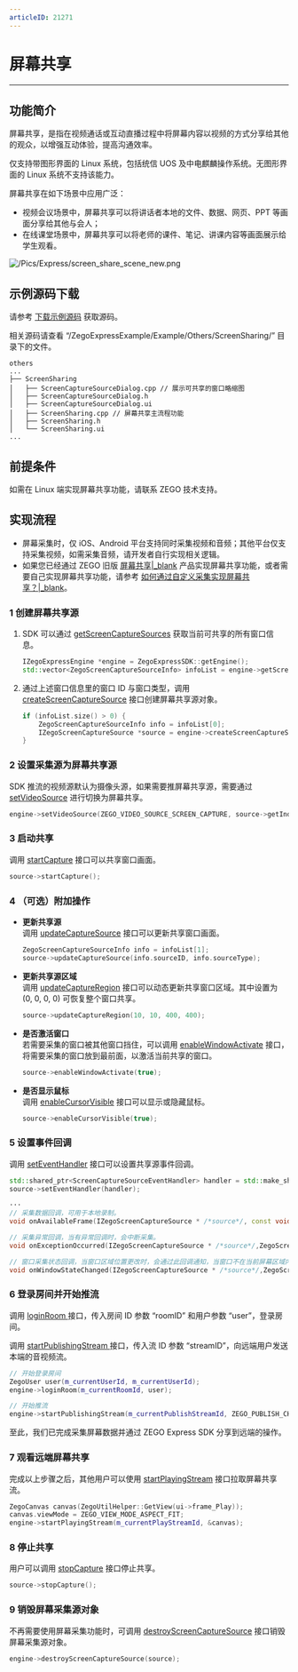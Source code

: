 ```yaml
---
articleID: 21271
---
```

# 屏幕共享

- - -
  
## 功能简介

屏幕共享，是指在视频通话或互动直播过程中将屏幕内容以视频的方式分享给其他的观众，以增强互动体验，提高沟通效率。

<div class="mk-warning">

仅支持带图形界面的 Linux 系统，包括统信 UOS 及中电麒麟操作系统。无图形界面的 Linux 系统不支持该能力。
</div>


屏幕共享在如下场景中应用广泛：

- 视频会议场景中，屏幕共享可以将讲话者本地的文件、数据、网页、PPT 等画面分享给其他与会人；
- 在线课堂场景中，屏幕共享可以将老师的课件、笔记、讲课内容等画面展示给学生观看。

![/Pics/Express/screen_share_scene_new.png](http://doc.oa.zego.im/Pics/Express/screen_share_scene_new.png)

## 示例源码下载

请参考 [下载示例源码](!DownloadDemo/DownloadDemo) 获取源码。

相关源码请查看 “/ZegoExpressExample/Example/Others/ScreenSharing/” 目录下的文件。

```
others
...
├── ScreenSharing
│   ├── ScreenCaptureSourceDialog.cpp // 展示可共享的窗口略缩图
│   ├── ScreenCaptureSourceDialog.h
│   ├── ScreenCaptureSourceDialog.ui
│   ├── ScreenSharing.cpp // 屏幕共享主流程功能
│   ├── ScreenSharing.h
│   └── ScreenSharing.ui
...
```

## 前提条件

如需在 Linux 端实现屏幕共享功能，请联系 ZEGO 技术支持。


## 实现流程

<div class="mk-warning">

- 屏幕采集时，仅 iOS、Android 平台支持同时采集视频和音频；其他平台仅支持采集视频，如需采集音频，请开发者自行实现相关逻辑。
- 如果您已经通过 ZEGO 旧版 [屏幕共享\|_blank](!ScreenCaptureSDK-DownloadSDK/DownloadSDK) 产品实现屏幕共享功能，或者需要自己实现屏幕共享功能，请参考 [如何通过自定义采集实现屏幕共享？\|_blank](http://doc-zh.zego.im/faq/Express_Share_Screen?product=HybridHierarchicalDeliverySystem&platform=windows)。
</div>

### 1 创建屏幕共享源

1. SDK 可以通过 [getScreenCaptureSources](@getScreenCaptureSources) 获取当前可共享的所有窗口信息。

    ```c++
    IZegoExpressEngine *engine = ZegoExpressSDK::getEngine();
    std::vector<ZegoScreenCaptureSourceInfo> infoList = engine->getScreenCaptureSources(400, 400, 100, 100);
    ```

2. 通过上述窗口信息里的窗口 ID 与窗口类型，调用 [createScreenCaptureSource](@createScreenCaptureSource) 接口创建屏幕共享源对象。
    ```c++
    if (infoList.size() > 0) {
        ZegoScreenCaptureSourceInfo info = infoList[0];
        IZegoScreenCaptureSource *source = engine->createScreenCaptureSource(info.sourceID, info.sourceType);
    }
    ```

### 2 设置采集源为屏幕共享源

SDK 推流的视频源默认为摄像头源，如果需要推屏幕共享源，需要通过 [setVideoSource](@setVideoSource) 进行切换为屏幕共享。

```c++
engine->setVideoSource(ZEGO_VIDEO_SOURCE_SCREEN_CAPTURE, source->getIndex(), ZEGO_PUBLISH_CHANNEL_MAIN);

```

### 3 启动共享

调用 [startCapture](@startCapture) 接口可以共享窗口画面。

```c++
source->startCapture();
```

### 4 （可选）附加操作

- **更新共享源**  
    调用 [updateCaptureSource](@updateCaptureSource) 接口可以更新共享窗口画面。
    ```c++
    ZegoScreenCaptureSourceInfo info = infoList[1];
    source->updateCaptureSource(info.sourceID, info.sourceType);
    ```

- **更新共享源区域**   
    调用 [updateCaptureRegion](@updateCaptureRegion) 接口可以动态更新共享窗口区域。其中设置为 (0, 0, 0, 0) 可恢复整个窗口共享。
    ```c++
    source->updateCaptureRegion(10, 10, 400, 400);
    ```

- **是否激活窗口**    
    若需要采集的窗口被其他窗口挡住，可以调用 [enableWindowActivate](@enableWindowActivate) 接口，将需要采集的窗口放到最前面，以激活当前共享的窗口。
    ```c++
    source->enableWindowActivate(true);
    ```

- **是否显示鼠标**    
    调用 [enableCursorVisible](@enableCursorVisible) 接口可以显示或隐藏鼠标。
    ```c++
    source->enableCursorVisible(true);
    ```

### 5 设置事件回调

调用 [setEventHandler](@setEventHandler-IZegoScreenCaptureSource) 接口可以设置共享源事件回调。

```c++
std::shared_ptr<ScreenCaptureSourceEventHandler> handler = std::make_shared<ScreenCaptureSourceEventHandler>(this);
source->setEventHandler(handler);

···
// 采集数据回调，可用于本地录制。
void onAvailableFrame(IZegoScreenCaptureSource * /*source*/, const void * /*data*/,unsigned int /*dataLength*/, ZegoVideoFrameParam /*param*/) override;

// 采集异常回调，当有异常回调时，会中断采集。
void onExceptionOccurred(IZegoScreenCaptureSource * /*source*/,ZegoScreenCaptureSourceExceptionType /*exceptionType*/) override;

// 窗口采集状态回调，当窗口区域位置更改时，会通过此回调通知，当窗口不在当前屏幕区域内时，会停止采集。
void onWindowStateChanged(IZegoScreenCaptureSource * /*source*/,ZegoScreenCaptureWindowState /*windowState*/,ZegoRect /*windowRect*/) override;
```

### 6 登录房间并开始推流

调用 [loginRoom ](@loginRoom) 接口，传入房间 ID 参数 “roomID” 和用户参数 “user”，登录房间。

调用 [startPublishingStream ](@startPublishingStream) 接口，传入流 ID 参数 “streamID”，向远端用户发送本端的音视频流。


```c++
// 开始登录房间
ZegoUser user(m_currentUserId, m_currentUserId);
engine->loginRoom(m_currentRoomId, user);

// 开始推流
engine->startPublishingStream(m_currentPublishStreamId, ZEGO_PUBLISH_CHANNEL_MAIN);
```

至此，我们已完成采集屏幕数据并通过 ZEGO Express SDK 分享到远端的操作。

### 7 观看远端屏幕共享

完成以上步骤之后，其他用户可以使用 [startPlayingStream](@startPlayingStream) 接口拉取屏幕共享流。

```c++
ZegoCanvas canvas(ZegoUtilHelper::GetView(ui->frame_Play));
canvas.viewMode = ZEGO_VIEW_MODE_ASPECT_FIT;
engine->startPlayingStream(m_currentPlayStreamId, &canvas);
```

### 8 停止共享

用户可以调用 [stopCapture](@stopCapture) 接口停止共享。

```c++
source->stopCapture();
```

### 9 销毁屏幕采集源对象

不再需要使用屏幕采集功能时，可调用 [destroyScreenCaptureSource](@destroyScreenCaptureSource) 接口销毁屏幕采集源对象。

```c++
engine->destroyScreenCaptureSource(source);
```
